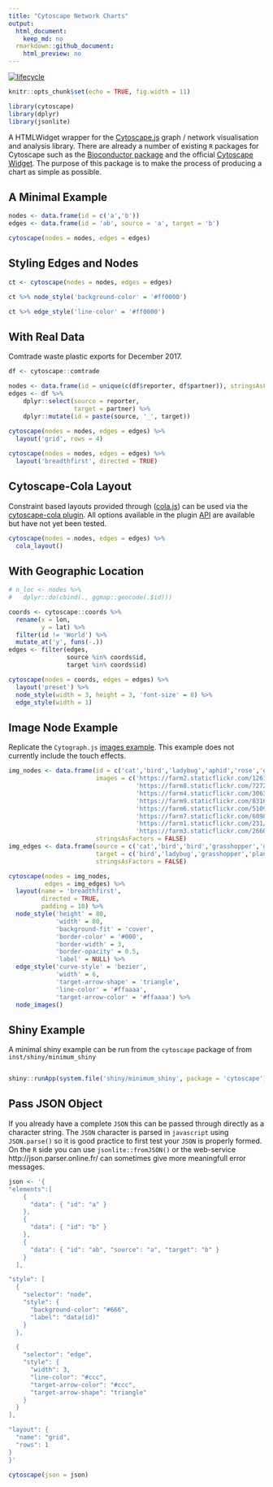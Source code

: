 ```yaml
---
title: "Cytoscape Network Charts"
output:
  html_document:
    keep_md: no
  rmarkdown::github_document:
    html_preview: no
---
```


[![lifecycle](https://img.shields.io/badge/lifecycle-experimental-orange.svg)](https://www.tidyverse.org/lifecycle/#experimental)

```r
knitr::opts_chunk$set(echo = TRUE, fig.width = 11)

library(cytoscape)
library(dplyr)
library(jsonlite)

```

A HTMLWidget wrapper for the [Cytoscape.js](http://js.cytoscape.org/) graph / network visualisation and analysis library. There are already a number of existing `R` packages for Cytoscape such as the [Bioconductor package](https://bioconductor.org/packages/release/bioc/html/RCy3.html) and the official [Cytoscape Widget](https://github.com/cytoscape/r-cytoscape.js). The purpose of this package is to make the process of producing a chart as simple as possible. 

## A Minimal Example


```r

nodes <- data.frame(id = c('a','b'))
edges <- data.frame(id = 'ab', source = 'a', target = 'b')

cytoscape(nodes = nodes, edges = edges) 

```


## Styling Edges and Nodes

```r

ct <- cytoscape(nodes = nodes, edges = edges)

ct %>% node_style('background-color' = '#ff0000')

```


```r

ct %>% edge_style('line-color' = '#ff0000')

```


## With Real Data

Comtrade waste plastic exports for December 2017.

```r


df <- cytoscape::comtrade

nodes <- data.frame(id = unique(c(df$reporter, df$partner)), stringsAsFactors = FALSE)
edges <- df %>%
    dplyr::select(source = reporter,
                  target = partner) %>%
    dplyr::mutate(id = paste(source, '_', target))
           
cytoscape(nodes = nodes, edges = edges) %>% 
  layout('grid', rows = 4)

cytoscape(nodes = nodes, edges = edges) %>% 
  layout('breadthfirst', directed = TRUE)


```

## Cytoscape-Cola Layout

Constraint based layouts provided through ([cola.js](http://ialab.it.monash.edu/webcola/)) can be used via the [cytoscape-cola plugin](https://github.com/cytoscape/cytoscape.js-cola). All options available in the plugin [API](https://github.com/cytoscape/cytoscape.js-cola#api) are available but have not yet been tested.


```r

cytoscape(nodes = nodes, edges = edges) %>% 
  cola_layout()


```



## With Geographic Location

```r

# n_loc <- nodes %>%
#   dplyr::do(cbind(., ggmap::geocode(.$id)))

coords <- cytoscape::coords %>%
  rename(x = lon,
         y = lat) %>%
  filter(id != 'World') %>%
  mutate_at('y', funs(-.))
edges <- filter(edges, 
                source %in% coords$id,
                target %in% coords$id)

cytoscape(nodes = coords, edges = edges) %>% 
  layout('preset') %>%
  node_style(width = 3, height = 3, 'font-size' = 8) %>%
  edge_style(width = 1)

```


## Image Node Example

Replicate the `Cytograph.js` [images example](http://js.cytoscape.org/demos/images-breadthfirst-layout/). This example does not currently include the touch effects.

```r

img_nodes <- data.frame(id = c('cat','bird','ladybug','aphid','rose','grasshopper','plant','wheat'),
                        images = c('https://farm2.staticflickr.com/1261/1413379559_412a540d29_b.jpg',
                                   'https://farm8.staticflickr.com/7272/7633179468_3e19e45a0c_b.jpg',
                                   'https://farm4.staticflickr.com/3063/2751740612_af11fb090b_b.jpg',
                                   'https://farm9.staticflickr.com/8316/8003798443_32d01257c8_b.jpg',
                                   'https://farm6.staticflickr.com/5109/5817854163_eaccd688f5_b.jpg',
                                   'https://farm7.staticflickr.com/6098/6224655456_f4c3c98589_b.jpg',
                                   'https://farm1.staticflickr.com/231/524893064_f49a4d1d10_z.jpg',
                                   'https://farm3.staticflickr.com/2660/3715569167_7e978e8319_b.jpg'),
                        stringsAsFactors = FALSE)
img_edges <- data.frame(source = c('cat','bird','bird','grasshopper','grasshopper','ladybug','aphid'),
                        target = c('bird','ladybug','grasshopper','plant','wheat','aphid','rose'),
                        stringsAsFactors = FALSE)

cytoscape(nodes = img_nodes,
          edges = img_edges) %>%
  layout(name = 'breadthfirst',
         directed = TRUE,
         padding = 10) %>%
  node_style('height' = 80,
             'width' = 80,
             'background-fit' = 'cover',
             'border-color' = '#000',
             'border-width' = 3,
             'border-opacity' = 0.5,
             'label' = NULL) %>%
  edge_style('curve-style' = 'bezier',
             'width' = 6,
             'target-arrow-shape' = 'triangle',
             'line-color' = '#ffaaaa',
             'target-arrow-color' = '#ffaaaa') %>%
  node_images()


```


## Shiny Example

A minimal shiny example can be run from the `cytoscape` package of from `inst/shiny/minimum_shiny`

```r

shiny::runApp(system.file('shiny/minimum_shiny', package = 'cytoscape'))

```

## Pass JSON Object

If you already have a complete `JSON` this can be passed through directly as a character string. The `JSON` character is parsed in `javascript` using `JSON.parse()` so it is good practice to first test your `JSON` is properly formed. On the `R` side you can use `jsonlite::fromJSON()` or the web-service http://json.parser.online.fr/ can sometimes give more meaningfull error messages.

```r

json <- '{
"elements":[
    {
      "data": { "id": "a" } 
    },
    {
      "data": { "id": "b" }
    },
    {
      "data": { "id": "ab", "source": "a", "target": "b" }
    }
  ],

"style": [ 
  {
    "selector": "node",
    "style": {
      "background-color": "#666",
      "label": "data(id)"
    }
  },

  {
    "selector": "edge",
    "style": {
      "width": 3,
      "line-color": "#ccc",
      "target-arrow-color": "#ccc",
      "target-arrow-shape": "triangle"
    }
  }
],

"layout": {
  "name": "grid",
  "rows": 1
}
}'

cytoscape(json = json)

```

